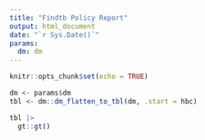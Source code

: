 ```yaml
---
title: "Findtb Policy Report"
output: html_document
date: "`r Sys.Date()`"
params:
  dm: dm
---
```


```r
knitr::opts_chunk$set(echo = TRUE)
```

```r
dm <- params$dm
tbl <- dm::dm_flatten_to_tbl(dm, .start = hbc)
```


```r
tbl |> 
  gt::gt()
```
